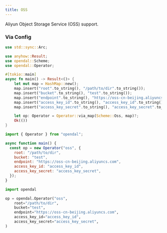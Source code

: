 ```yaml
---
title: OSS
---
```


Aliyun Object Storage Service (OSS) support.


<Docs components={props.components} />


### Via Config


<Tabs>
  <TabItem value="rust" label="Rust" default>

```rust
use std::sync::Arc;

use anyhow::Result;
use opendal::Scheme;
use opendal::Operator;

#[tokio::main]
async fn main() -> Result<()> {
    let mut map = HashMap::new();
    map.insert("root".to_string(), "/path/to/dir".to_string());
    map.insert("bucket".to_string(), "test".to_string());
    map.insert("endpoint".to_string(), "https://oss-cn-beijing.aliyuncs.com".to_string());
    map.insert("access_key_id".to_string(), "access_key_id".to_string());
    map.insert("access_key_secret".to_string(), "access_key_secret".to_string());

    let op: Operator = Operator::via_map(Scheme::Oss, map)?;
    Ok(())
}
```

  </TabItem>
  <TabItem value="node.js" label="Node.js">

```javascript
import { Operator } from "opendal";

async function main() {
  const op = new Operator("oss", {
    root: "/path/to/dir",
    bucket: "test",
    endpoint: "https://oss-cn-beijing.aliyuncs.com",
    access_key_id: "access_key_id",
    access_key_secret: "access_key_secret",
  });
}
```

  </TabItem>
  <TabItem value="python" label="Python">

```python
import opendal

op = opendal.Operator("oss",
    root="/path/to/dir",
    bucket="test",
    endpoint="https://oss-cn-beijing.aliyuncs.com",
    access_key_id="access_key_id",
    access_key_secret="access_key_secret",
)
```

  </TabItem>
</Tabs>

